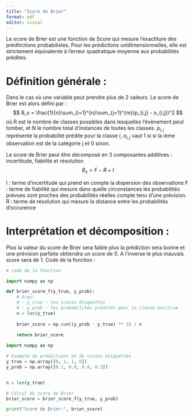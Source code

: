 ```yaml
---
title: "Score de Brier"
format: pdf
editor: visual
---
```


Le score de Brier est une fonction de Score qui mesure l'exactiture des préditictions probabilistes. 
Pour les prédictions unidimensionnelles, elle est strictement équivalente à l'erreur quadratique moyenne aux probabilités prédites. 

# Définition générale : 

Dans le cas où une variable peut prendre plus de 2 valeurs. 
Le score de Brier est alors défini par : 
$$
B_s = \frac{1}{n}\sum_{i=1}^{n}\sum_{j=1}^{m}(p_{i,j} - o_{i,j})^2
$$
où R est le nombre de classes possibles dans lesquelles l'évènement peut tomber, et N le nombre total d'instances de toutes les classes.
$p_{i,j}$ représente la probabilité prédite pour la classe $i$, $o_{i,j}$ vaut 1 si si la ième observation est de la catégorie j et 0 sinon. 

Le score de Brier peut être décomposé en 3 composantes additives : incertitude, fiabilité et résolution 
$$
B_s = F - R + I 
$$

I : terme d'incertitude qui prend en compte la dispersion des observations 
F : terme de fiabilité qui mesure dans quelle circonstances les probabilités prévues sont proches des probabilités réelles compte tenu d'une prévision.
R : terme de résolution qui mesure la distance entre les probabilités d'occurence 

# Interprétation et décomposition : 

Plus la valeur du score de Brier sera faible plus la prédiction sera bonne et une prévision parfaite obtiendra un score de 0. A l'inverse le plus mauvais score sera de 1. 
Code de la fonction : 

```python
# code de la fonction 

import numpy as np

def brier_score_f(y_true, y_prob):
    # Args:
    # - y_true : les vraies étiquettes 
    # - y_prob : les probabilités prédites pour la classe positive 
    n = len(y_true)
    
    brier_score = np.sum((y_prob - y_true) ** 2) / n
 
    return brier_score


```




```python

import numpy as np

# Exemple de prédictions et de vraies étiquettes
y_true = np.array([0, 1, 1, 0])
y_prob = np.array([0.1, 0.9, 0.8, 0.3])


n = len(y_true)

# Calcul du score de Brier
brier_score = brier_score_f(y_true, y_prob)

print("Score de Brier:", brier_score)


```




